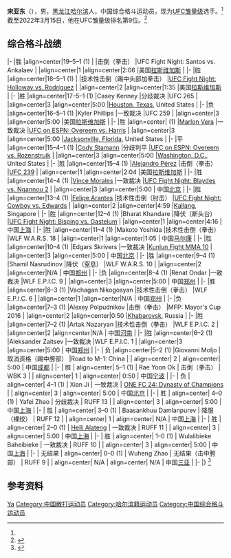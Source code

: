 {{Multiple issues|
{{Expand language|1=en|time=2021-01-17T11:44:37+00:00}}
{{Update|time=2021-03-09T08:50:40+00:00}}
}}
{{Infobox martial artist
|name=宋亚东
|mma_subloss=
|team=恩波格斗（之前）<br/>{{le|阿尔法男团|Team Alpha Male}}（2017年至今）<br/>
|years_active=2013年至今
|mma_kowin=8
|mma_subwin=3
|mma_decwin=8
|mma_koloss=1
|mma_decloss=3
|stance=Orthodox
|mma_dqloss=1
|mma_draw=1
|mma_nc=1
|url=
|sherdog=103807
|footnotes=
|fighting_out_of=美国加利福尼亚州[[沙加緬度_(加利福尼亞州)|萨克拉门托]]
|style=[[散打|散打]]、[[巴西柔术|巴西柔术]]
|other_names=“功夫猴子”（The Kung Fu Monkey）
|death_date=
|image=
|image_size=
|alt=
|caption=
|birth_date={{birth date and age|1997|12|02}}
|birth_place=[[黑龙江省|黑龙江省]][[哈尔滨市|哈尔滨市]][[呼兰区|呼兰区]]
|death_place=
|reach=170厘米<ref name=fighter>{{Cite web|url=http://www.ufc.com/fighter/Yadong-Song|title=Song Yadong - Official UFC® Profile|website=www.ufc.com|language=en|access-date=2018-09-23|archive-date=2018-09-24|archive-url=https://web.archive.org/web/20180924033639/http://www.ufc.com/fighter/Yadong-Song|dead-url=no}}</ref>
|death_cause=
|residence=
|nationality={{PRC}}
|height={{height|ft=5|in=8}}
|weight={{convert|135|lb|kg|abbr=on}}
|weight_class=[[雏量级|雏量级]]
|updated=
}}
'''宋亚东'''（{{Bd|1997年|12月2日}}），男，[[黑龙江省|黑龙江]][[哈尔滨|哈尔滨]]人，中国综合格斗运动员，现为[[终极格斗冠军赛|UFC]][[雏量级|雏量级]]选手。<ref name=fighter/>截至2022年3月15日，他在UFC雏量级排名第9位。<ref>{{Cite web|title=Rankings|url=https://www.ufc.com/rankings|accessdate=2020-08-25|work=UFC|archive-date=2019-05-18|archive-url=https://web.archive.org/web/20190518105616/https://www.ufc.com/rankings|dead-url=no}}</ref>

== 综合格斗战绩 ==
{{MMArecordbox|draws=1|nc=1|ko-wins=8|sub-wins=3|dec-wins=8|ko-losses=1|sub-losses=0|dec-losses=3|dq-wins=|dq-losses=1|other-wins=|other-losses=}}
{{MMA record start}}
|-
|{{Yes2}}胜
|align=center|19–5–1 (1)
|{{Le|马龙·莫拉雷斯|Marlon Moraes}}
|击倒（拳击）
|UFC Fight Night: Santos vs. Ankalaev
|{{dts|2022|March|13}}
|align=center|1
|align=center|2:06
|美国[[拉斯维加斯|拉斯维加斯]]
|
|-
|{{Yes2}}胜
|align=center|18–5–1 (1)
|{{Le|胡里奥·阿尔塞|Julio Arce}}
|技术性击倒（踢中头部加拳击）
|[[UFC_Fight_Night:_Holloway_vs._Rodríguez|UFC Fight Night: Holloway vs. Rodríguez]]
|{{dts|2021|November|13}}
|align=center|2
|align=center|1:35
|美国[[拉斯维加斯|拉斯维加斯]]
|
|-
|{{yes2}}胜
|align=center|17–5–1 (1)
|Casey Kenney
|分歧裁决
|UFC 265
|{{dts|2021|August|8}}
|align=center|3
|align=center|5:00
|[[Houston,_Texas|Houston, Texas]], United States
|
|-
|{{no2}}负
|align=center|16–5–1 (1)
|Kyler Phillips
|一致裁决
|UFC 259
|{{dts|2021|March|6}}
|align=center|3
|align=center|5:00
|美国[[拉斯维加斯|拉斯维加斯]]
|
|-
|{{yes2}}胜
|align=center|{{nowrap|16–4–1}} (1)
|[[Marlon_Vera_(fighter)|Marlon Vera]]
|一致裁决
|[[UFC_on_ESPN:_Overeem_vs._Harris|UFC on ESPN: Overeem vs. Harris]]
|{{dts|2020|May|16}}
|align=center|3
|align=center|5:00
|[[Jacksonville,_Florida|Jacksonville, Florida]], United States
|{{small|羽量级比赛，今夜最佳比赛}}
|-
|{{draw}}平
|align=center|15–4–1 (1)
|[[Cody_Stamann|Cody Stamann]]
|分歧判平
|[[UFC_on_ESPN:_Overeem_vs._Rozenstruik|UFC on ESPN: Overeem vs. Rozenstruik]] 
|{{dts|2019|December|7}}
|align=center|3
|align=center|5:00
|[[Washington,_D.C.|Washington, D.C.]], United States
|{{small|宋亚东在第一回合因违规膝击被扣一分}}
|-
|{{yes2}}胜
|align=center|15–4 (1)
|[[Alejandro_Pérez_(fighter)|Alejandro Pérez]]
|击倒（拳击）
|[[UFC_239|UFC 239]]
|{{dts|2019|July|6}}
|align=center|1
|align=center|2:04
|美国[[拉斯维加斯|拉斯维加斯]]
|{{small|今夜最佳表现}}
|-
|{{yes2}}胜
|align=center|14–4 (1)
|[[Vince_Morales|Vince Morales]]
|一致裁决
|[[UFC_Fight_Night:_Blaydes_vs._Ngannou_2|UFC Fight Night: Blaydes vs. Ngannou 2]] 
|{{dts|2018|November|24}}
|align=center|3
|align=center|5:00
|{{flagicon|PRC}} 中国[[北京|北京]]
|    
|-
|{{yes2}}胜
|align=center|13–4 (1)
|[[Felipe_Arantes|Felipe Arantes]]
|技术性击倒（肘击）
|[[UFC_Fight_Night:_Cowboy_vs._Edwards|UFC Fight Night: Cowboy vs. Edwards]]
|{{dts|2018|June|23}}
|align=center|2
|align=center|4:59
|[[Kallang|Kallang]], Singapore
|{{small|回归雏量级 今夜最佳表现}}
|-
|{{yes2}}胜
|align=center|12–4 (1)
|Bharat Khandare
|降伏（断头台）
|[[UFC_Fight_Night:_Bisping_vs._Gastelum|UFC Fight Night: Bisping vs. Gastelum]]
|{{dts|2017|November|25}}
|align=center|1
|align=center|4:16
|{{flagicon|PRC}} 中国[[上海|上海]]
|{{small|回归羽量级 今夜最佳表现}}
|-
|{{yes2}}胜
|align=center|11–4 (1)
|Makoto Yoshida
|技术性击倒（拳击）
|WLF W.A.R.S. 18
|{{dts|2017|October|27}}
|align=center|1
|align=center|1:05
|{{flagicon|PRC}} 中国[[马尔康|马尔康]]
|{{small|轻量级首秀}}
|-
|{{yes2}}胜
|align=center|10–4 (1)
|Edgars Skrivers
|一致裁决
|[[2017_in_Kunlun_Fight#Kunlun_Fight_MMA_10|Kunlun Fight MMA 10]]
|{{dts|2017|April|06}}
|align=center|3
|align=center|5:00
|{{flagicon|PRC}} 中国[[北京|北京]]
|
|-
|{{yes2}}胜
|align=center|9–4 (1)
|Shamil Nasrudinov
|降伏（窒息）
|WLF W.A.R.S. 10
|{{dts|2016|November|26}}
|align=center|2
|align=center|N/A
|{{flagicon|PRC}} 中国[[郑州|郑州]]
|
|-
|{{no2}}负
|align=center|8–4 (1)
|Renat Ondar
|一致裁决
|WLF E.P.I.C. 9
|{{dts|2016|October|24}}
|align=center|3
|align=center|5:00
|{{flagicon|PRC}} 中国[[郑州|郑州]]
|
|-
|{{yes2}}胜
|align=center|8–3 (1)
|Vachagan Nikogosyan 
|技术性击倒（拳击）
|WLF E.P.I.C. 6
|{{dts|2016|July|23}}
|align=center|1
|align=center|N/A
|{{flagicon|PRC}} 中国[[郑州|郑州]]
|
|-
|{{no2}}负
|align=center|7–3 (1)
|Alexey Polpudnikov
|击倒（拳击）
|MFP: Mayor's Cup 2016
|{{dts|2016|May|14}}
|align=center|2
|align=center|0:50
|[[Khabarovsk|Khabarovsk]], Russia
|{{small|回归羽量级}}
|-
|{{yes2}}胜
|align=center|7–2 (1)
|Artak Nazaryan 
|技术性击倒（拳击）
|WLF E.P.I.C. 2
|{{dts|2016|March|13}}
|align=center|2
|align=center|N/A
|{{flagicon|PRC}} 中国[[河南|河南]]
|
|-
|{{yes2}}胜
|align=center|6–2 (1)
|Aleksander Zaitsev 
|一致裁决
|WLF E.P.I.C. 1
|{{dts|2016|January|13}}
|align=center|3
|align=center|5:00
|{{flagicon|PRC}} 中国[[郑州|郑州]]
|{{small|回归雏量级}}
|-
| {{no2}}负
|align=center|5–2 (1)
|Giovanni Moljo 
|取消资格（踢中胯部）
|Road to M-1: China 
|{{dts|2015|July|25}}
| align=center| 2
| align=center| 5:00
|{{flagicon|PRC}} 中国[[成都|成都]]
|
|-
| {{yes2}}胜
| align=center| 5–1 (1)
| Rae Yoon Ok
| 击倒（拳击）
| WBK 3
| {{dts|2015|April|05}}
| align=center| 1
| align=center| 0:50
| {{flagicon|PRC}} 中国[[宁波|宁波]]
|{{small|羽量级首秀}}
|-
| {{no2}}负
| align=center| 4–1 (1)
| Xian Ji
| 一致裁决
| [[2014_in_ONE_Championship#ONE_Fighting_Championship:_Dynasty_of_Champions_(Beijing)|ONE FC 24: Dynasty of Champions]]
| {{dts|2014|December|19}}
| align=center| 3
| align=center| 5:00
| {{flagicon|PRC}} 中国[[北京|北京]]
|
|-
| {{yes2}}胜
| align=center| 4–0 (1)
| Yafei Zhao
| 分歧裁决
| RUFF 13
| {{dts|2014|June|7}}
| align=center| 3
| align=center| 5:00
| {{flagicon|PRC}} 中国[[上海|上海]]
|
|-
| {{yes2}}胜
| align=center| 3–0 (1)
| Baasankhuu Damlanpurev
| 降服（裸绞）
| RUFF 12 
| {{dts|2014|March|29}}
| align=center| 1
| align=center| N/A
| {{flagicon|PRC}} 中国[[上海|上海]]
|
|-
| {{yes2}}胜
| align=center| 2–0 (1)
| [[Heili_Alateng|Heili Alateng]]
| 一致裁决
| RUFF 11
| {{dts|2013|November|30}}
| align=center| 3
| align=center| 5:00
| {{flagicon|PRC}} 中国[[上海|上海]]
| 
|-
| {{yes2}}胜
| align=center| 1–0 (1)
| Wulalibieke Baheibieke
| 一致裁决
| RUFF 10
| {{dts|2013|September|24}}
| align=center| 3
| align=center| 5:00
| {{flagicon|PRC}} 中国[[上海|上海]]
| 
|-
| {{nocontest}}无结果
| align=center| 0–0 (1)
| Wuheng Zhao
| 无结果（击中胯部）
| RUFF 9
| {{dts|2013|May|18}}
| align=center| N/A
| align=center| N/A
| {{flagicon|PRC}} 中国[[三亚|三亚]]
|{{small|雏量级首秀}}
|-
|}
<ref>{{Cite web|title=Yadong|url=https://www.sherdog.com/fighter/Yadong-Song-103807|last=Sherdog.com|website=Sherdog|access-date=2020-05-17|archive-date=2021-03-10|archive-url=https://web.archive.org/web/20210310060607/https://www.sherdog.com/fighter/Yadong-Song-103807|dead-url=no}}</ref>

== 参考资料 ==
{{reflist}}

{{Authority control}}
{{DEFAULTSORT:Song}}
[[Category:宋姓|Ya]]
[[Category:中国散打运动员|Category:中国散打运动员]]
[[Category:哈尔滨籍运动员|Category:哈尔滨籍运动员]]
[[Category:中国综合格斗运动员|Category:中国综合格斗运动员]]